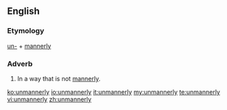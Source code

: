 ==English==

===Etymology===
[[un-]] + [[mannerly]]

===Adverb===
{{en-adv}}

# In a way that is not [[mannerly]].

[[ko:unmannerly]]
[[io:unmannerly]]
[[it:unmannerly]]
[[my:unmannerly]]
[[te:unmannerly]]
[[vi:unmannerly]]
[[zh:unmannerly]]